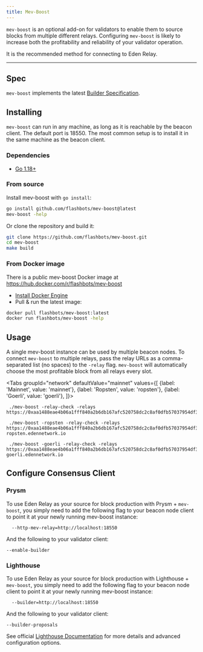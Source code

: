 ```yaml
---
title: Mev-Boost
---
```


`mev-boost` is an optional add-on for validators to enable them to source blocks from multiple different relays. 
Configuring `mev-boost` is likely to increase both the profitability and reliability of your validator operation.  

It is the recommended method for connecting to Eden Relay.

-----
## Spec

`mev-boost` implements the latest [Builder Specification](https://github.com/ethereum/builder-specs).

## Installing

`mev-boost` can run in any machine, as long as it is reachable by the beacon client. The default port is 18550. The most common setup is to install it in the same machine as the beacon client.

### Dependencies

- [Go 1.18+](https://go.dev/doc/install)

### From source

Install mev-boost with `go install`:

```bash
go install github.com/flashbots/mev-boost@latest
mev-boost -help
```

Or clone the repository and build it:

```bash
git clone https://github.com/flashbots/mev-boost.git
cd mev-boost
make build
```

### From Docker image

There is a public mev-boost Docker image at https://hub.docker.com/r/flashbots/mev-boost

- [Install Docker Engine](https://docs.docker.com/engine/install/)
- Pull & run the latest image:

```bash
docker pull flashbots/mev-boost:latest
docker run flashbots/mev-boost -help
```

## Usage

A single mev-boost instance can be used by multiple beacon nodes. To connect `mev-boost` to multiple relays, pass the relay URLs as a comma-separated list (no spaces) to the `-relay` flag. 
`mev-boost` will automatically choose the most profitable block from all relays every slot.

<Tabs
  groupId="network"
  defaultValue="mainnet"
  values={[
    {label: 'Mainnet', value: 'mainnet'},
    {label: 'Ropsten', value: 'ropsten'},
    {label: 'Goerli', value: 'goerli'},
  ]}>
  <TabItem value="mainnet">

  ```mainnet
   ./mev-boost -relay-check -relays https://0xaa1488eae4b06a1fff840a2b6db167afc520758dc2c8af0dfb57037954df3431b747e2f900fe8805f05d635e9a29717b@relay.edennetwork.io
  ```

  </TabItem>
  <TabItem value="ropsten">

  ```ropsten
   ./mev-boost -ropsten -relay-check -relays https://0xaa1488eae4b06a1fff840a2b6db167afc520758dc2c8af0dfb57037954df3431b747e2f900fe8805f05d635e9a29717b@relay-ropsten.edennetwork.io
  ```

  </TabItem>
  <TabItem value="goerli">

  ```goerli
   ./mev-boost -goerli -relay-check -relays https://0xaa1488eae4b06a1fff840a2b6db167afc520758dc2c8af0dfb57037954df3431b747e2f900fe8805f05d635e9a29717b@relay-goerli.edennetwork.io
  ```

  </TabItem>
</Tabs>

## Configure Consensus Client
### Prysm

To use Eden Relay as your source for block production with Prysm + `mev-boost`, you simply need to add the following flag to your beacon node client to point it at your newly running mev-boost instance:

```mainnet
  --http-mev-relay=http://localhost:18550
```

And the following to your validator client:
```
--enable-builder
```

### Lighthouse

To use Eden Relay as your source for block production with Lighthouse + `mev-boost`, you simply need to add the following flag to your beacon node client to point it at your newly running mev-boost instance:
```
  --builder=http://localhost:18550
```

And the following to your validator client:
```
--builder-proposals
```

See official [Lighthouse Documentation](https://lighthouse-book.sigmaprime.io/builders.html) for more details and advanced configuration options.

